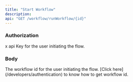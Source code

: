 ```yaml
---
title: "Start Workflow"
description:
api: "GET /workflow/runWorkflow/{id}"
---
```


### Authorization

<ParamField header="x-api-key" type="string" required="true">
  x api Key for the user initiating the flow.
</ParamField>

### Body

<ParamField body="id" type="string" required="true">
  The workflow id for the user initiating the flow. [Click
  here](/developers/authentication) to know how to get workflow id.
</ParamField>
